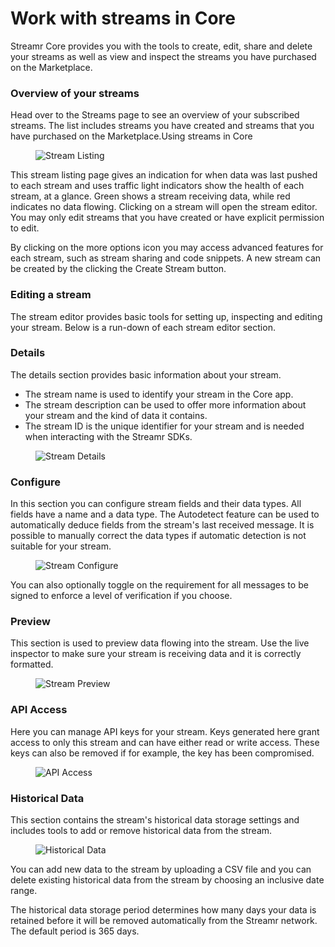 



# Work with streams in Core
Streamr Core provides you with the tools to create, edit, share and delete your streams as well as view and inspect the streams you have purchased on the Marketplace.

### Overview of your streams
Head over to the <Link to={links.userpages.streams}>Streams page</Link> to see an overview of your subscribed streams. The list includes streams you have created and streams that you have purchased on the Marketplace.Using streams in Core

<figure>
    <picture>
      <img
        className={docsStyles.bordered}
        src={StreamListing}
        srcSet={`${StreamListing2x} 2x`}
        alt="Stream Listing"
      />
    </picture>
</figure>

This stream listing page gives an indication for when data was last pushed to each stream and uses traffic light indicators show the health of each stream, at a glance. Green shows a stream receiving data, while red indicates no data flowing. Clicking on a stream will open the stream editor. You may only edit streams that you have created or have explicit permission to edit.

By clicking on the more options icon you may access advanced features for each stream, such as stream sharing and code snippets. A new stream can be created by the clicking the Create Stream button.

### Editing a stream
The stream editor provides basic tools for setting up, inspecting and editing your stream. Below is a run-down of each stream editor section.

### Details
The details section provides basic information about your stream.

- The stream name is used to identify your stream in the Core app.
- The stream description can be used to offer more information about your stream and the kind of data it contains.
- The stream ID is the unique identifier for your stream and is needed when interacting with the <Link to={docsLinks.sdks}>Streamr SDKs</Link>.

<figure>
    <picture>
      <img
        src={StreamDetails}
        srcSet={`${StreamDetails2x} 2x`}
        alt="Stream Details"
      />
    </picture>
</figure>

### Configure
In this section you can configure stream fields and their data types. All fields have a name and a data type. The Autodetect feature can be used to automatically deduce fields from the stream's last received message. It is possible to manually correct the data types if automatic detection is not suitable for your stream.

<figure>
    <picture>
      <img
        src={StreamConfigure}
        srcSet={`${StreamConfigure2x} 2x`}
        alt="Stream Configure"
      />
    </picture>
</figure>

You can also optionally toggle on the requirement for all messages to be signed to enforce a level of verification if you choose.

### Preview
This section is used to preview data flowing into the stream. Use the live inspector to make sure your stream is receiving data and it is correctly formatted.

<figure>
    <picture>
      <img
        src={StreamPreview}
        srcSet={`${StreamPreview2x} 2x`}
        alt="Stream Preview"
      />
    </picture>
</figure>

### API Access
Here you can manage API keys for your stream. Keys generated here grant access to only this stream and can have either read or write access. These keys can also be removed if for example, the key has been compromised.

<figure>
    <picture>
      <img
        src={StreamApiAccess}
        srcSet={`${StreamApiAccess2x} 2x`}
        alt="API Access"
      />
    </picture>
</figure>

### Historical Data
This section contains the stream's historical data storage settings and includes tools to add or remove historical data from the stream.

<figure>
    <picture>
      <img
        src={StreamHistorical}
        srcSet={`${StreamHistorical2x} 2x`}
        alt="Historical Data"
      />
    </picture>
</figure>

You can add new data to the stream by uploading a CSV file and you can delete existing historical data from the stream by choosing an inclusive date range.

The historical data storage period determines how many days your data is retained before it will be removed automatically from the Streamr network. The default period is 365 days.
